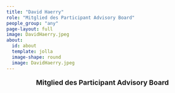 ```yaml
---
title: "David Haerry"
role: "Mitglied des Participant Advisory Board"
people_group: "any"
page-layout: full
image: DavidHaerry.jpeg
about: 
  id: about
  template: jolla
  image-shape: round
  image: DavidHaerry.jpeg
---
```


<div style="text-align: center;">
  <p style="font-size: 18px; font-weight: bold;">Mitglied des Participant
Advisory Board</p>
</div>

